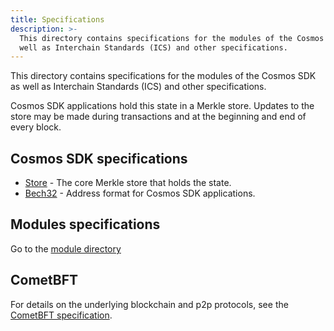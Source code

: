 ```yaml
---
title: Specifications
description: >-
  This directory contains specifications for the modules of the Cosmos SDK as
  well as Interchain Standards (ICS) and other specifications.
---
```


This directory contains specifications for the modules of the Cosmos SDK as well as Interchain Standards (ICS) and other specifications.

Cosmos SDK applications hold this state in a Merkle store. Updates to
the store may be made during transactions and at the beginning and end of every
block.

## Cosmos SDK specifications

* [Store](/docs/sdk/next/store) - The core Merkle store that holds the state.
* [Bech32](/docs/sdk/next/addresses/bech32) - Address format for Cosmos SDK applications.

## Modules specifications

Go to the [module directory](https://docs.cosmos.network/main/modules)

## CometBFT

For details on the underlying blockchain and p2p protocols, see
the [CometBFT specification](https://github.com/cometbft/cometbft/tree/main/spec).
